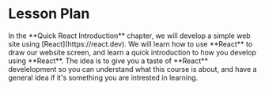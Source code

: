 # Lesson Plan

<div className="mt-7">
In the **Quick React Introduction** chapter, we will develop a simple web site using [React](https://react.dev).  
We will learn how to use **React** to draw our website screen, and learn a quick introduction to how you develop using **React**.  
The idea is to give you a taste of **React** develelopment so you can understand what this course is about, and have a general idea if it's something you are intrested in learning.

</div>
